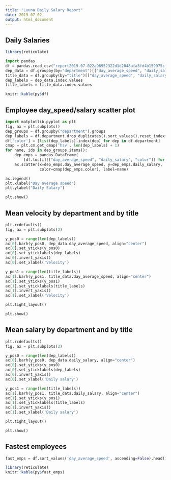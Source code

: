 ```yaml
---
title: "Luuna Daily Salary Report"
date: 2019-07-02
output: html_document
---
```


## Daily Salaries 
```r
library(reticulate)
```
```python
import pandas 
df = pandas.read_csv("report2019-07-022a98952322d1d2048afa3fd4b159975c.csv")
dep_data = df.groupby(by="department")[["day_average_speed", "daily_salary"]].mean()
title_data = df.groupby(by="title")[["day_average_speed", "daily_salary"]].mean()
dep_labels = dep_data.index.values
title_labels = title_data.index.values
```
```r
knitr::kable(py$df)
```

## Employee day_speed/salary scatter plot

```python
import matplotlib.pyplot as plt
fig, ax = plt.subplots()
dep_groups = df.groupby("department").groups
dep_labels = df.department.drop_duplicates().sort_values().reset_index(drop=True)
df['color'] = [list(dep_labels).index(dep) for dep in df.department]
cmap = plt.cm.get_cmap('hsv', len(dep_labels) + 1)
for name, ids in dep_groups.items():
    dep_emps = pandas.DataFrame(
        [df.loc[i][["day_average_speed", "daily_salary", "color"]] for i in ids])
    ax.scatter(x=dep_emps.day_average_speed, y=dep_emps.daily_salary,
               color=cmap(dep_emps.color), label=name)

ax.legend()
plt.xlabel("Day average speed")
plt.ylabel("Daily Salary")

plt.show()
```

## Mean velocity by department and by title

```python
plt.rcdefaults()
fig, ax = plt.subplots(2)

y_pos0 = range(len(dep_labels))
ax[0].barh(y_pos0, dep_data.day_average_speed, align="center")
ax[0].set_yticks(y_pos0)
ax[0].set_yticklabels(dep_labels)
ax[0].invert_yaxis()
ax[0].set_xlabel('Velocity')

y_pos1 = range(len(title_labels))
ax[1].barh(y_pos1, title_data.day_average_speed, align="center")
ax[1].set_yticks(y_pos1)
ax[1].set_yticklabels(title_labels)
ax[1].invert_yaxis()
ax[1].set_xlabel('Velocity')

plt.tight_layout()
```
```python
plt.show()
```

## Mean salary by department and by title

```python
plt.rcdefaults()
fig, ax = plt.subplots(2)

y_pos0 = range(len(dep_labels))
ax[0].barh(y_pos0, dep_data.daily_salary, align="center")
ax[0].set_yticks(y_pos0)
ax[0].set_yticklabels(dep_labels)
ax[0].invert_yaxis()
ax[0].set_xlabel('Daily salary')

y_pos1 = range(len(title_labels))
ax[1].barh(y_pos1, title_data.daily_salary, align="center")
ax[1].set_yticks(y_pos1)
ax[1].set_yticklabels(title_labels)
ax[1].invert_yaxis()
ax[1].set_xlabel('Daily salary')

plt.tight_layout()
```
```python
plt.show()
```

## Fastest employees

```python
fast_emps = df.sort_values('day_average_speed', ascending=False).head(10)[["full_name", "department",	"title",	"base_salary",	"day_average_speed",	"daily_salary"]]
```
```r
library(reticulate)
knitr::kable(py$fast_emps)
```